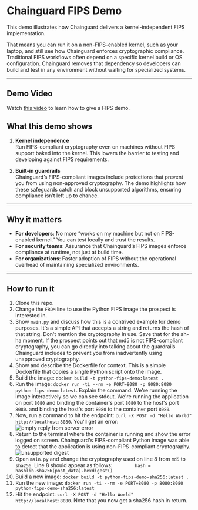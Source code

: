 # Chainguard FIPS Demo

This demo illustrates how Chainguard delivers a kernel-independent FIPS implementation.  

That means you can run it on a non-FIPS-enabled kernel, such as your laptop, and still see how Chainguard enforces cryptographic compliance. 
Traditional FIPS workflows often depend on a specific kernel build or OS configuration. 
Chainguard removes that dependency so developers can build and test in any environment without waiting 
for specialized systems.  

---
## Demo Video
Watch [this video](https://chainguard.wistia.com/folders/e25isykiz0) to learn how to give a FIPS demo.

## What this demo shows

1. **Kernel independence**  
   Run FIPS-compliant cryptography even on machines without FIPS support baked into the kernel. This lowers the barrier to testing and developing 
   against FIPS requirements.  

2. **Built-in guardrails**  
   Chainguard’s FIPS-compliant images include protections that prevent you from using non-approved cryptography. The demo highlights how these safeguards 
   catch and block unsupported algorithms, ensuring compliance isn’t left up to chance.  

---

## Why it matters

- **For developers**: No more “works on my machine but not on FIPS-enabled kernel.” You can test locally and trust the results.  
- **For security teams**: Assurance that Chainguard’s FIPS images enforce compliance at runtime, not just at build time.  
- **For organizations**: Faster adoption of FIPS without the operational overhead of maintaining specialized environments.  

---

## How to run it

1. Clone this repo. 
2. Change the `FROM` line to use the Python FIPS image the prospect is interested in.  
2. Show `main.py` and discuss how this is a contrived example for demo purposes. It's a simple API that accepts a string and returns the hash of that string. 
Don't mention the cryptography in use. Save that for the ah-ha moment. If the prospect points out that md5 is not FIPS-compliant cryptography, you can go directly
into talking about the guardrails Chainguard includes to prevent you from inadvertently using unapproved cryptography. 
3. Show and describe the Dockerfile for context. This is a simple Dockerfile that copies a single Python script onto the image.
4. Build the image: `docker build -t python-fips-demo:latest .`
5. Run the image: `docker run -ti --rm -e PORT=8080 -p 8080:8080 python-fips-demo:latest`. Explain the command. We're running the image interactively so we can see stdout.
We're running the application on port `8080` and binding the container's port `8080` to the host's port `8080`.
and binding the host's port `8080` to the container port `8080`. 
6. Now, run a command to hit the endpoint: `curl -X POST -d "Hello World" http://localhost:8080`. You'll get an error:
![empty reply from server error](img/fips-empty-reply.png)
7. Return to the terminal where the container is running and show the error logged on screen. Chainguard's FIPS-compliant Python image was able to detect that the application
is using non-FIPS-compliant cryptography.
![unsupported digest](img/unsupported-digest.png)
8. Open `main.py` and change the cryptography used on line 8 from `md5` to `sha256`. Line 8 should appear as follows:
`        hash = hashlib.sha256(post_data).hexdigest()`
9. Build a new image: `docker build -t python-fips-demo-sha256:latest .`
10. Run the new image: `docker run -ti --rm -e PORT=8080 -p 8080:8080 python-fips-demo-sha256:latest`
11. Hit the endpoint: `curl -X POST -d "Hello World" http://localhost:8080`. Note that you now get a sha256 hash in return.
